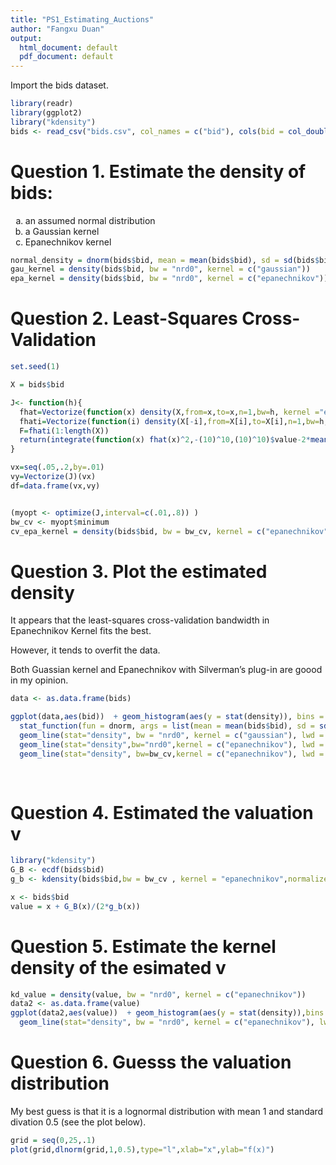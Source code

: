 ---
title: "PS1_Estimating_Auctions"
author: "Fangxu Duan"
output:
  html_document: default
  pdf_document: default
---

Import the bids dataset. 

```{r setup bids}
library(readr)
library(ggplot2)
library("kdensity")
bids <- read_csv("bids.csv", col_names = c("bid"), cols(bid = col_double()) )
```

# Question 1. Estimate the density of bids:
a. an assumed normal distribution
b. a Gaussian kernel
c. Epanechnikov kernel

```{r q1 estimate}
normal_density = dnorm(bids$bid, mean = mean(bids$bid), sd = sd(bids$bid), log = FALSE)
gau_kernel = density(bids$bid, bw = "nrd0", kernel = c("gaussian"))
epa_kernel = density(bids$bid, bw = "nrd0", kernel = c("epanechnikov"))

```

# Question 2. Least-Squares Cross-Validation

```{r q2 cv}
set.seed(1)

X = bids$bid

J<- function(h){
  fhat=Vectorize(function(x) density(X,from=x,to=x,n=1,bw=h, kernel ="epanechnikov" )$y)
  fhati=Vectorize(function(i) density(X[-i],from=X[i],to=X[i],n=1,bw=h, kernel ="epanechnikov" )$y)
  F=fhati(1:length(X))
  return(integrate(function(x) fhat(x)^2,-(10)^10,(10)^10)$value-2*mean(F))
}

vx=seq(.05,.2,by=.01)
vy=Vectorize(J)(vx)
df=data.frame(vx,vy)


(myopt <- optimize(J,interval=c(.01,.8)) )
bw_cv <- myopt$minimum
cv_epa_kernel = density(bids$bid, bw = bw_cv, kernel = c("epanechnikov"))

```

# Question 3. Plot the estimated density

It appears that the least-squares cross-validation bandwidth in Epanechnikov Kernel fits the best.

However, it tends to overfit the data. 

Both Guassian kernel and Epanechnikov with Silverman's plug-in are goood in my opinion. 


```{r q3 plot}
data <- as.data.frame(bids)

ggplot(data,aes(bid))  + geom_histogram(aes(y = stat(density)), bins = 20) +
  stat_function(fun = dnorm, args = list(mean = mean(bids$bid), sd = sd(bids$bid)), lwd = 1)+
  geom_line(stat="density", bw = "nrd0", kernel = c("gaussian"), lwd = 1, col= 'green')+
  geom_line(stat="density",bw="nrd0",kernel = c("epanechnikov"), lwd = 1, col = 'red') + 
  geom_line(stat="density", bw=bw_cv,kernel = c("epanechnikov"), lwd = 1, col = 'blue')
  
  
```


# Question 4. Estimated the valuation v


```{r q4 estimate_v}
library("kdensity")
G_B <- ecdf(bids$bid)
g_b <- kdensity(bids$bid,bw = bw_cv , kernel = "epanechnikov",normalized = FALSE)

x <- bids$bid
value = x + G_B(x)/(2*g_b(x))
```


# Question 5. Estimate the kernel density of the esimated v

```{r q5 kernel density of v}
kd_value = density(value, bw = "nrd0", kernel = c("epanechnikov"))
data2 <- as.data.frame(value)
ggplot(data2,aes(value))  + geom_histogram(aes(y = stat(density)),bins = 20) +
  geom_line(stat="density", bw = "nrd0", kernel = c("epanechnikov"), lwd = 1, col= 'green')
```

# Question 6. Guesss the valuation distribution

My best guess is that it is a lognormal distribution with mean 1 and standard divation 0.5 (see the plot below).



```{r q6 guess the valuation distribution}
grid = seq(0,25,.1)
plot(grid,dlnorm(grid,1,0.5),type="l",xlab="x",ylab="f(x)")
```